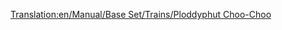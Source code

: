 [[Translation:en/Manual/Base Set/Trains/Ploddyphut Choo-Choo]]
{{en/Manual/Base Set/Trains/Trains|Naam=Ploddyphut Choo-Choo
|Afbeelding=[[File:en/Manual/Base Set/Trains/Ploddyphutchoochoo.png]]
|Kosten=£11,718 ($23,436)
|Snelheid=72 km/h (45 mph)
|Gewicht=85 t
|Kracht=400 hp (298 kW)
|Onderhoudskosten=£1,476 ($2,952)
|Ontworpen=1946
|Levensduur=20 
|Capaciteit=N/A
|Omschrijving=The weakest and slowest train in the toyland climate. 
|Real-life=Fictional
}}